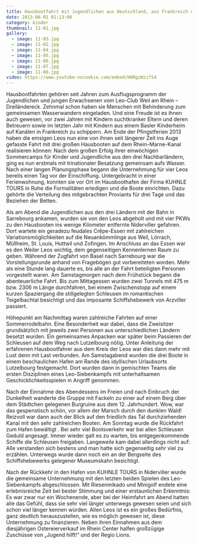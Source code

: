 ```yaml
---
title: Hausbootfahrt mit Jugendlichen aus Deutschland, aus Frankreich und aus der Schweiz
date: 2013-06-01 01:13:00
category: kinder
thumbnail: 11-01.jpg
gallery:
  - image: 11-03.jpg
  - image: 11-02.jpg
  - image: 11-04.jpg
  - image: 11-05.jpg
  - image: 11-06.jpg
  - image: 11-07.jpg
  - image: 11-08.jpg
video: https://www.youtube-nocookie.com/embed/H8RgzWzifS4
---
```


Hausbootfahrten gehören seit Jahren zum Ausflugsprogramm der Jugendlichen und jungen Erwachsenen vom Leo-Club Weil am Rhein – Dreiländereck. Zehnmal schon haben sie Menschen mit Behinderung zum gemeinsamen Wasserwandern eingeladen. Und eine Freude ist es ihnen auch gewesen, vor zwei Jahren mit Kindern suchtkranker Eltern und deren Betreuern sowie im letzten Jahr mit Kindern aus einem Basler Kinderheim auf Kanälen in Frankreich zu schippern.
Am Ende der Pfingstferien 2013 haben die emsigen Leos nun eine von ihnen seit längerer Zeit ins Auge gefasste Fahrt mit drei großen Hausbooten auf dem Rhein-Marne-Kanal realisieren können: Nach dem großen Erfolg ihrer einwöchigen Sommercamps für Kinder und Jugendliche aus den drei Nachbarländern, ging es nun erstmals mit trinationaler Besatzung gemeinsam aufs Wasser. Nach einer langen Planungsphase begann die Unternehmung für vier Leos bereits einen Tag vor der Einschiffung. Untergebracht in einer Ferienwohnung, konnten sie vor Ort im Hausboothafen der Firma KUHNLE TOURS in Ruhe die Formalitäten erledigen und die Boote einrichten. Dazu gehörte die Verteilung des mitgebrachten Proviants für drei Tage und das Beziehen der Betten.

Als am Abend die Jugendlichen aus den drei Ländern mit der Bahn in Sarrebourg ankamen, wurden sie von den Leos abgeholt und mit vier PKWs zu den Hausbooten ins wenige Kilometer entfernte Niderviller gefahren. Dort wartete ein geradezu feudales Crêpe-Essen mit zahlreichen Variationsmöglichkeiten auf die Neuankömmlinge aus Weil, Lörrach, Müllheim, St. Louis, Huttwil und Zofingen.
Im Anschluss an das Essen war es den Weiler Leos wichtig, dem gegenseitigen Kennenlernen Raum zu geben. Während der Zugfahrt von Basel nach Sarrebourg war die Vorstellungsrunde anhand von Fragebögen gut vorbereiteten worden. Mehr als eine Stunde lang dauerte es, bis alle an der Fahrt beteiligten Personen vorgestellt waren. Am Samstagmorgen nach dem Frühstück begann die abenteuerliche Fahrt. Bis zum Mittagessen wurden zwei Tunnels mit 475 m bzw. 2306 m Länge durchfahren, bei einem Zwischenstopp auf einem kurzen Spaziergang die stillgelegten Schleusen im romantischen Teigelbachtal besichtigt und das imposante Schiffshebewerk von Arzviller passiert.

Höhepunkt am Nachmittag waren zahlreiche Fahrten auf einer Sommerrodelbahn. Eine Besonderheit war dabei, dass die Zweisitzer grundsätzlich mit jeweils zwei Personen aus unterschiedlichen Ländern besetzt wurden. Ein gemeinsames Anpacken war später beim Passieren der Schleusen auf dem Weg nach Lutzelbourg nötig. Unter Anleitung der erfahrenen Hausbootfahrer aus dem Kreis der Leos war dies dann mehr mit Lust denn mit Last verbunden. Am Samstagabend wurden die drei Boote in einem beschaulichen Hafen am Rande des idyllischen Urlaubsorts Lutzelbourg festgemacht. Dort wurden dann in gemischten Teams die ersten Disziplinen eines Leo-Siebenkampfs mit unterhaltsamen Geschicklichkeitsspielen in Angriff genommen.

Nach der Einnahme des Abendessens im Freien und nach Einbruch der Dunkelheit wanderte die Gruppe mit Fackeln zu einer auf einem Berg über dem Städtchen gelegenen Burgruine aus dem 12. Jahrhundert. Wow, war das gespenstisch schön, vor allem der Marsch durch den dunklen Wald! Reizvoll war dann auch der Blick auf den friedlich das Tal durchziehenden Kanal mit den sehr zahlreichen Booten. Am Sonntag wurde die Rückfahrt zum Hafen bewältigt . Bei sehr viel Bootsverkehr war bei allen Schleusen Geduld angesagt. Immer wieder galt es zu warten, bis entgegenkommende Schiffe die Schleusen freigaben. Langeweile kam dabei allerdings nicht auf: Alle verstanden sich bestens und man hatte sich gegenseitig sehr viel zu erzählen. Unterwegs wurde dann noch ein an der Bergseite des Schiffshebewerks gelegener Museumskahn besichtigt.

Nach der Rückkehr in den Hafen von KUHNLE TOURS in Niderviller wurde die gemeinsame Unternehmung mit den letzten beiden Spielen des Leo-Siebenkampfs abgeschlossen. Mit Riesenmikado und Minigolf endete eine erlebnisreiche Zeit bei bester Stimmung und einer erstaunlichen Erkenntnis: Es war zwar nur ein Wochenende, aber bei der Heimfahrt am Abend hatten alle das Gefühl, dass sie sehr viel länger unterwegs gewesen seien und sich schon viel länger kennen würden. Allen Leos ist es ein großes Bedürfnis, ganz deutlich herauszustellen, wie es möglich gewesen ist, diese Unternehmung zu finanzieren. Neben ihren Einnahmen aus dem diesjährigen Ostereierverkauf im Rhein Center halfen großzügige Zuschüsse von „Jugend hilft!“ und der Regio Lions.
